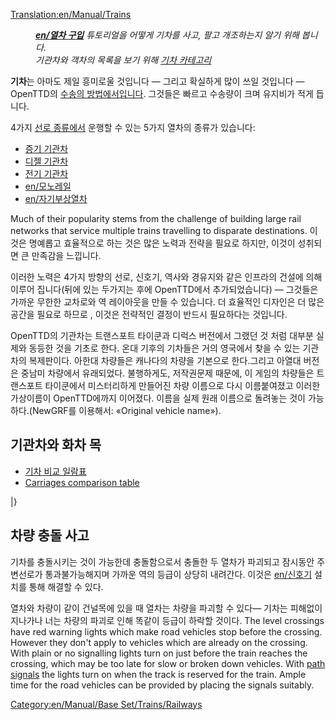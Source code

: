 [[Translation:en/Manual/Trains]]
{{en/Table of contents}}
:'''''[[en/열차 구입]]''' 튜토리얼을 어떻게 기차를 사고, 팔고 개조하는지 알기 위해 봅니다.''
:''기관차와 객차의 목록을 보기 위해 [[:en/카테고리/기차|기차 카테고리]]''

'''기차'''는 아마도 제일 흥미로울 것입니다 — 그리고 확실하게 많이 쓰일 것입니다 — OpenTTD의 [[en/차량|수송의 방법]]에서입니다. 그것들은 빠르고 수송량이 크며 유지비가 적게 듭니다. 

4가지 [[en/선로 종류|선로 종류]]에서 운행할 수 있는 5가지 열차의 종류가 있습니다:
* [[en/선로|증기 기관차]]
* [[en/선로|디젤 기관차]]
* [[en/전기 선로|전기 기관차]]
* [[en/모노레일]]
* [[en/자기부상열차]]

Much of their popularity stems from the challenge of building large rail networks that service multiple trains travelling to disparate destinations. 이것은 명예롭고 효율적으로 하는 것은 많은 노력과 전략을 필요로 하지만, 이것이 성취되면 큰 만족감을 느낍니다.

이러한 노력은 4가지 방향의 선로, 신호기, 역사와 경유지와 같은 인프라의 건설에 의해 이루어 집니다(뒤에 있는 두가지는 후에 OpenTTD에서 추가되었습니다) — 그것들은 가까운 무한한 교차로와 역 레이아웃을 만들 수 있습니다. 더 효율적인 디자인은 더 많은 공간을 필요로 하므로 , 이것은 전략적인 결정이 반드시 필요하다는 것입니다.

OpenTTD의 기관차는 트랜스포트 타이쿤과 디럭스 버전에서 그랬던 것 처럼 대부분 실제와 동등한 것을 기초로 한다. 온대 기후의 기차들은 거의 영국에서 찾을 수 있는 기관차의 복제판이다. 아한대 차량들은 캐나다의 차량을 기본으로 한다.그리고 아열대 버전은 중남미 차량에서 유래되었다. 불행하게도, 저작권문제 때문에, 이 게임의 차량들은 트랜스포트 타이쿤에서 미스터리하게 만들어진 차량 이름으로 다시 이름붙여졌고 이러한 가상이름이 OpenTTD에까지 이어졌다. 이름을 실제 원래 이름으로 돌려놓는 것이 가능하다.(NewGRF를 이용해서: «Original vehicle name»).

==기관차와 화차 목==

* [[en/Manual/Base Set/Trains/Train Comparison|기차 비교 일람표]]
* [[en/Manual/Base Set/Trains/Carriages Comparison|Carriages comparison table]]

{{en/Manual/VehicleTable/Start}}
{{en/Manual/VehicleTable/Header|증기 기관차}}
{{en/Manual/VehicleTable/Row|
*[[File:en/Manual/Base Set/Trains/Kirbypaultank.png|Kirby Paul Tank Engine]] [[en/Manual/Base Set/Trains/Kirby Paul Tank]]
*[[File:en/Manual/Base Set/Trains/Chaneyjubilee.png|Chaney "Jubilee" Engine]] [[en/Manual/Base Set/Trains/Chaney "Jubilee"]]
*[[File:en/Manual/Base Set/Trains/Ginzua4.png|Ginzu "A4" Engine]] [[en/Manual/Base Set/Trains/Ginzu "A4"]]
*[[File:en/Manual/Base Set/Trains/Sh8p.png|SH "8P" Engine]] [[en/Manual/Base Set/Trains/SH "8P"]]
|
*[[File:en/Manual/Base Set/Trains/Wills280.png|Wills 2-8-0 Engine]] [[en/Manual/Base Set/Trains/Wills 2-8-0]]
|
*[[File:en/Manual/Base Set/Trains/Wills280.png|Wills 2-8-0 Engine]] [[en/Manual/Base Set/Trains/Wills 2-8-0]]
|
*[[File:en/Manual/Base Set/Trains/Powernautchoochoo.png|Ploddyphut Choo-Choo Engine]] [[en/Manual/Base Set/Trains/Ploddyphut Choo-Choo]]
*[[File:en/Manual/Base Set/Trains/Ploddyphutchoochoo.png|Powernaut Choo-Choo Engine]] [[en/Manual/Base Set/Trains/Powernaut Choo-Choo]]
*[[File:en/Manual/Base Set/Trains/Mightymoverchoochoo.png|Might Mover Choo-Choo Engine]] [[en/Manual/Base Set/Trains/Mightymover Choo-Choo]]
}}
{{en/Manual/VehicleTable/Header|디젤 기관차}}
{{en/Manual/VehicleTable/Row|
*[[File:en/Manual/Base Set/Trains/Manleymoreldmu.png|Manley-Morel DMU Engine]] [[en/Manual/Base Set/Trains/Manley-Morel DMU]]
*[[File:en/Manual/Base Set/Trains/Shhendry25.png|SH/Hendry "25" Engine]] [[en/Manual/Base Set/Trains/SH∕Hendry "25"]]
*[[File:en/Manual/Base Set/Trains/Floss47.png|Floss "47" Engine]] [[en/Manual/Base Set/Trains/Floss "47"]]
*[[File:en/Manual/Base Set/Trains/Uu37.png|UU "37" Engine]] [[en/Manual/Base Set/Trains/UU "37"]]
*[[File:en/Manual/Base Set/Trains/Sh125.png|SH "125" Engine]] [[en/Manual/Base Set/Trains/SH "125"]]
*[[File:en/Manual/Base Set/Trains/Dash.png|"Dash" Engine]] [[en/Manual/Base Set/Trains/Dash|"Dash"]]
|
*[[File:en/Manual/Base Set/Trains/Mjs250.png|MJS 250 Engine]] [[en/Manual/Base Set/Trains/MJS250]]
*[[File:en/Manual/Base Set/Trains/Kelling3100.png|Kelling 3100 Engine]] [[en/Manual/Base Set/Trains/Kelling 3100]]
*[[File:en/Manual/Base Set/Trains/Cs4000.png|CS4000 Engine]] [[en/Manual/Base Set/Trains/CS4000]]
*[[File:en/Manual/Base Set/Trains/Cs2400.png|CS2400 Engine]] [[en/Manual/Base Set/Trains/CS2400]]
*[[File:en/Manual/Base Set/Trains/Mjs1000.png|MJS 1000 Engine]] [[en/Manual/Base Set/Trains/MJS 1000]]
*[[File:en/Manual/Base Set/Trains/Centennial.png|Centennial Engine]] [[en/Manual/Base Set/Trains/Centennial]]
*[[File:en/Manual/Base Set/Trains/Turnerturbo.png|Turner Turbo]] [[en/Manual/Base Set/Trains/Turner Turbo]]
|
*[[File:en/Manual/Base Set/Trains/Mjs250.png|MJS 250 Engine]] [[en/Manual/Base Set/Trains/MJS250]]
*[[File:en/Manual/Base Set/Trains/Kelling3100.png|Kelling 3100 Engine]] [[en/Manual/Base Set/Trains/Kelling 3100]]
*[[File:en/Manual/Base Set/Trains/Cs4000.png|CS4000 Engine]] [[en/Manual/Base Set/Trains/CS4000]]
*[[File:en/Manual/Base Set/Trains/Cs2400.png|CS2400 Engine]] [[en/Manual/Base Set/Trains/CS2400]]
*[[File:en/Manual/Base Set/Trains/Mjs1000.png|MJS 1000 Engine]] [[en/Manual/Base Set/Trains/MJS 1000]]
*[[File:en/Manual/Base Set/Trains/Centennial.png|Centennial Engine]] [[en/Manual/Base Set/Trains/Centennial]]
*[[File:en/Manual/Base Set/Trains/Turnerturbo.png|Turner Turbo]] [[en/Manual/Base Set/Trains/Turner Turbo]]
|
*[[File:en/Manual/Base Set/Trains/Ploddyphutdiesel.png|Ploddyphut Diesel]] [[en/Manual/Base Set/Trains/Ploddyphut Diesel]]
*[[File:en/Manual/Base Set/Trains/Powernautdiesel.png|Powernaut Diesel]] [[en/Manual/Base Set/Trains/Powernaut Diesel]]
}}
{{en/Manual/VehicleTable/Header|전기 기관차}}
{{en/Manual/VehicleTable/Row|
*[[File:en/Manual/Base Set/Trains/Sh30.png|SH "30" Engine]] [[en/Manual/Base Set/Trains/SH "30"]]
*[[File:en/Manual/Base Set/Trains/Sh40.png|SH "40" Engine]] [[en/Manual/Base Set/Trains/SH "40"]]
*[[File:en/Manual/Base Set/Trains/Tim.png|"T.I.M" Engine]] [[en/Manual/Base Set/Trains/T.I.M.|"T.I.M."]]
*[[File:en/Manual/Base Set/Trains/Asiastar.png|"Asiastar" Engine]] [[en/Manual/Base Set/Trains/AsiaStar|"AsiaStar"]]
|
없음
|
없음
|
없음
}}
{{en/Manual/VehicleTable/Header|모노레일}}
{{en/Manual/VehicleTable/Row|
*[[File:en/Manual/Base Set/Trains/X2001.png|X2001 Monorail Engine]] [[en/Manual/Base Set/Trains/X2001|'X2001']]
*[[File:en/Manual/Base Set/Trains/Millenniumz1.png|Milennium 'Z1' Monorail Engine]] [[en/Manual/Base Set/Trains/Millennium Z1|'Millennium Z1']]
|
*[[File:en/Manual/Base Set/Trains/X2001.png|X2001 Monorail Engine]] [[en/Manual/Base Set/Trains/X2001|'X2001']]
*[[File:en/Manual/Base Set/Trains/Millenniumz1.png|Milennium 'Z1' Monorail Engine]] [[en/Manual/Base Set/Trains/Millennium Z1|'Millennium Z1']]
|
*[[File:en/Manual/Base Set/Trains/X2001.png|X2001 Monorail Engine]] [[en/Manual/Base Set/Trains/X2001|'X2001']]
*[[File:en/Manual/Base Set/Trains/Millenniumz1.png|Milennium 'Z1' Monorail Engine]] [[en/Manual/Base Set/Trains/Millennium Z1|'Millennium Z1']]
|
*[[File:en/Manual/Base Set/Trains/Wizzowowz99.png|Wizzowow 'Z99' Monorail Engine]] [[en/Manual/Base Set/Trains/Wizzowow Z99]]
}}
{{en/Manual/VehicleTable/Header|자기부상열차}}
{{en/Manual/VehicleTable/Row|
*[[File:en/Manual/Base Set/Trains/Lev1leviathan.png|MagLev Engine 1: Leviathan]] [[en/Manual/Base Set/Trains/Lev1 'Leviathan']]
*[[File:en/Manual/Base Set/Trains/Lev2cyclops.png|MagLev Engine 2: Cyclops]] [[en/Manual/Base Set/Trains/Lev2 'Cyclops']]
*[[File:en/Manual/Base Set/Trains/Lev3pegasus.png|MagLev Engine 3: Pegasus]] [[en/Manual/Base Set/Trains/Lev3 'Pegasus']]
*[[File:en/Manual/Base Set/Trains/Lev4chimaerarhead.png|MagLev Engine 4: Chimaera (front)]] [[en/Manual/Base Set/Trains/Lev4 'Chimaera']]
|
*[[File:en/Manual/Base Set/Trains/Lev1leviathan.png|MagLev Engine 1: Leviathan]] [[en/Manual/Base Set/Trains/Lev1 'Leviathan']]
*[[File:en/Manual/Base Set/Trains/Lev2cyclops.png|MagLev Engine 2: Cyclops]] [[en/Manual/Base Set/Trains/Lev2 'Cyclops']]
*[[File:en/Manual/Base Set/Trains/Lev3pegasus.png|MagLev Engine 3: Pegasus]] [[en/Manual/Base Set/Trains/Lev3 'Pegasus']]
*[[File:en/Manual/Base Set/Trains/Lev4chimaerarhead.png|MagLev Engine 4: Chimaera (front)]] [[en/Manual/Base Set/Trains/Lev4 'Chimaera']]
|
*[[File:en/Manual/Base Set/Trains/Lev1leviathan.png|MagLev Engine 1: Leviathan]] [[en/Manual/Base Set/Trains/Lev1 'Leviathan']]
*[[File:en/Manual/Base Set/Trains/Lev2cyclops.png|MagLev Engine 2: Cyclops]] [[en/Manual/Base Set/Trains/Lev2 'Cyclops']]
*[[File:en/Manual/Base Set/Trains/Lev3pegasus.png|MagLev Engine 3: Pegasus]] [[en/Manual/Base Set/Trains/Lev3 'Pegasus']]
*[[File:en/Manual/Base Set/Trains/Lev4chimaerarhead.png|MagLev Engine 4: Chimaera (front)]] [[en/Manual/Base Set/Trains/Lev4 'Chimaera']]
|
*[[File:en/Manual/Base Set/Trains/Wizzowowrocketeer.png|Toyland Wizzowow Rocketeer]] [[en/Manual/Base Set/Trains/Wizzowow Rocketeer]]
}}
{{en/Manual/VehicleTable/Header|화물차}}
{{en/Manual/VehicleTable/Row|
*[[File:en/Manual/Base Set/Trains/Passengercarriage.png|Standard Passenger Carriage]] [[en/Manual/Base Set/Trains/Passenger Carriage|승객 수송차량]]
*[[File:en/Manual/Base Set/Trains/Mailvan.png|Standard Mail Van]] [[en/Manual/Base Set/Trains/Mail Van|우편 수송차량]]
*[[File:en/Manual/Base Set/Trains/Oiltanker car.png|Standard Oil Tanker]] [[en/Manual/Base Set/Trains/Oil Tanker|석유 수송차량]]
*[[File:en/Manual/Base Set/Trains/Grainhopper.png|Standard Grain Hopper]] [[en/Manual/Base Set/Trains/Grain Hopper|곡물 수송차량]]
*[[File:en/Manual/Base Set/Trains/Goodsvan.png|Standard Goods Van]] [[en/Manual/Base Set/Trains/Goods Van|상품 수송차량]]
*[[File:en/Manual/Base Set/Trains/Woodtruck.png|Standard Wood Truck]] [[en/Manual/Base Set/Trains/Wood Truck|목재 수송차량]]
*[[File:en/Manual/Base Set/Trains/Armouredvan.png|Standard Armoured Van]] [[en/Manual/Base Set/Trains/Armoured Van|귀금속 수송차량]]
*[[File:en/Manual/Base Set/Trains/Steeltruck.png|Standard Steel Truck]] [[en/Manual/Base Set/Trains/Steel Truck|철 수송차량]]
*[[File:en/Manual/Base Set/Trains/Coaltruck.png|Standard Coal Truck]] [[en/Manual/Base Set/Trains/Coal Car|석탄 수송차량]]
*[[File:en/Manual/Base Set/Trains/Livestockvan.png|Standard Livestock Van]] [[en/Manual/Base Set/Trains/Livestock Van|가축 수송차량]]
*[[File:en/Manual/Base Set/Trains/Ironorehopper.png|Standard Iron Ore Hopper]] [[en/Manual/Base Set/Trains/Iron Ore Hopper|철광석 수송차량]]
|
*[[File:en/Manual/Base Set/Trains/Passengercarriagex.png|Tropical and Sub-arctic Passenger Carriage]] [[en/Manual/Base Set/Trains/Passenger Carriage|승객 수송차량]]
*[[File:en/Manual/Base Set/Trains/Mailvan.png|Standard Mail Van]] [[en/Manual/Base Set/Trains/Mail Van|우편 수송차량]]
*[[File:en/Manual/Base Set/Trains/Oiltanker car.png|Standard Oil Tanker]] [[en/Manual/Base Set/Trains/Oil Tanker|석유 수송차량]]
*[[File:en/Manual/Base Set/Trains/Grainhopper.png|Standard Grain Hopper]] [[en/Manual/Base Set/Trains/Grain Hopper|곡물 수송차량]]
*[[File:en/Manual/Base Set/Trains/Goodsvan.png|Standard Goods Van]] [[en/Manual/Base Set/Trains/Goods Van|상품 수송차량]]
*[[File:en/Manual/Base Set/Trains/Woodtruck.png|Standard Wood Truck]] [[en/Manual/Base Set/Trains/Wood Truck|목재 수송차량]]
*[[File:en/Manual/Base Set/Trains/Armouredvan.png|Standard Armoured Van]] [[en/Manual/Base Set/Trains/Armoured Van|귀금속 수송차량]]
*[[File:en/Manual/Base Set/Trains/Papertruck.png|Tropical and Sub-arctic Paper Truck]] [[en/Manual/Base Set/Trains/Paper Truck]]
*[[File:en/Manual/Base Set/Trains/Coaltruck.png|Standard Coal Truck]] [[en/Manual/Base Set/Trains/Coal Car|석탄 수송차량]]
*[[File:en/Manual/Base Set/Trains/Livestockvan.png|Standard Livestock Van]] [[en/Manual/Base Set/Trains/Livestock Van|가축 수송차량]]
*[[File:en/Manual/Base Set/Trains/Foodvan.png|Tropical and Sub-arctic Food Van]] [[en/Manual/Base Set/Trains/Food Van]]
|
*[[File:en/Manual/Base Set/Trains/Passengercarriagex.png|Tropical and Sub-arctic Passenger Carriage]] [[en/Manual/Base Set/Trains/Passenger Carriage|승객 수송차량]]
*[[File:en/Manual/Base Set/Trains/Mailvan.png|Standard Mail Van]] [[en/Manual/Base Set/Trains/Mail Van|우편 수송차량]]
*[[File:en/Manual/Base Set/Trains/Oiltanker car.png|Standard Oil Tanker]] [[en/Manual/Base Set/Trains/Oil Tanker|석유 수송차량]]
*[[File:en/Manual/Base Set/Trains/Grainhopper.png|Standard Grain Hopper]] [[en/Manual/Base Set/Trains/Grain Hopper|곡물 수송차량]]
*[[File:en/Manual/Base Set/Trains/Goodsvan.png|Standard Goods Van]] [[en/Manual/Base Set/Trains/Goods Van|상품 수송차량]]
*[[File:en/Manual/Base Set/Trains/Woodtruck.png|Standard Wood Truck]] [[en/Manual/Base Set/Trains/Wood Truck|목재 수송차량]]
*[[File:en/Manual/Base Set/Trains/Armouredvan.png|Standard Armoured Van]] [[en/Manual/Base Set/Trains/Armoured Van]]
*[[File:en/Manual/Base Set/Trains/Rubbertruck.png|Tropcial Rubber Truck]] [[en/Manual/Base Set/Trains/Rubber Truck]]
*[[File:en/Manual/Base Set/Trains/Watertanker.png|Tropical Water Tanker]] [[en/Manual/Base Set/Trains/Water Tanker]]
*[[File:en/Manual/Base Set/Trains/Copperorehopper.png|Tropical Copper Ore Hopper]] [[en/Manual/Base Set/Trains/Copper Ore Hopper]]
*[[File:en/Manual/Base Set/Trains/Foodvan.png|Tropical and Sub-arctic Food Van]] [[en/Manual/Base Set/Trains/Food Van]]
*[[File:en/Manual/Base Set/Trains/Fruittruck.png|Tropical Fruit Truck]] [[en/Manual/Base Set/Trains/Fruit Truck|과일 수송차량]]
|
*[[File:en/Manual/Base Set/Trains/Passengercarriagetoyland.png|Standard Passenger Carriage]] [[en/Manual/Base Set/Trains/Passenger Carriage]]
*[[File:en/Manual/Base Set/Trains/Mailvanx.png|Standard Mail Van]] [[en/Manual/Base Set/Trains/Mail Van]]
*[[File:en/Manual/Base Set/Trains/Colatanker.png|Toyland Cola Tanker]] [[en/Manual/Base Set/Trains/Cola Tanker]]
*[[File:en/Manual/Base Set/Trains/Toffeehopper.png|Toyland Toffee Hopper]] [[en/Manual/Base Set/Trains/Toffee Hopper]]
*[[File:en/Manual/Base Set/Trains/Sweetvan.png|Toyland Sweet Van]] [[en/Manual/Base Set/Trains/Sweet Van]]
*[[File:en/Manual/Base Set/Trains/Plastictruck.png|Toyland Plastic Truck]] [[en/Manual/Base Set/Trains/Plastic Truck]]
*[[File:en/Manual/Base Set/Trains/Bubblevan.png|Toyland Bubble Van]] [[en/Manual/Base Set/Trains/Bubble Van]]
*[[File:en/Manual/Base Set/Trains/Fuzzydrinktruck.png|Toyland Fuzzy Drink Truck]] [[en/Manual/Base Set/Trains/Fizzy Drink Truck]]
*[[File:en/Manual/Base Set/Trains/Sugartruck.png|Toyland Sugar Truck]] [[en/Manual/Base Set/Trains/Sugar Truck]]
*[[File:en/Manual/Base Set/Trains/Toyvan.png|Toyland Toy Van]] [[en/Manual/Base Set/Trains/Toy Van]]
*[[File:en/Manual/Base Set/Trains/Candyflosshopper.png|Toyland Candyfloss Hopper]] [[en/Manual/Base Set/Trains/Candyfloss Hopper]]
*[[File:en/Manual/Base Set/Trains/Batterytruck.png|Toyland Battery Truck]] [[en/Manual/Base Set/Trains/Battery Truck]]
}}
|}

==차량 충돌 사고==
기차를 충돌시키는 것이 가능한데 충돌함으로서 충돌한 두 열차가 파괴되고 잠시동안 주변선로가 통과불가능해지며 가까운 역의 등급이 상당히 내려간다. 이것은 [[en/신호기]] 설치를 통해 해결할 수 있다.

열차와 차량이 같이 건널목에 있을 때 열차는 차량을 파괴할 수 있다— 기차는 피해없이 지나가나 너는 차량의 파괴로 인해 똑같이 등급이 하락할 것이다. The level crossings have red warning lights which make road vehicles stop before the crossing. However they don't apply to vehicles which are already on the crossing. With plain or no signalling lights turn on just before the train reaches the crossing, which may be too late for slow or broken down vehicles. With [[en/Manual/Signals#path-signals|path signals]] the lights turn on when the track is reserved for the train. Ample time for the road vehicles can be provided by placing the signals suitably.

[[Category:en/Manual/Base Set/Trains/Railways]]